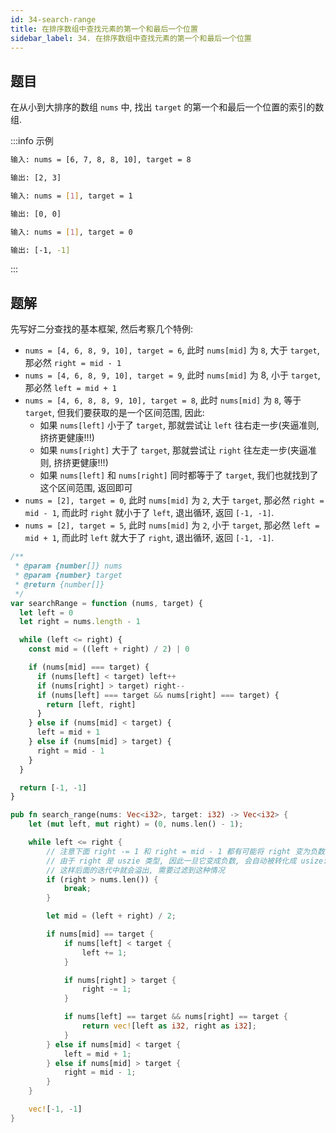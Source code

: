 ```yaml
---
id: 34-search-range
title: 在排序数组中查找元素的第一个和最后一个位置
sidebar_label: 34. 在排序数组中查找元素的第一个和最后一个位置
---
```


## 题目

在从小到大排序的数组 `nums` 中, 找出 `target` 的第一个和最后一个位置的索引的数组.

:::info 示例

```bash
输入: nums = [6, 7, 8, 8, 10], target = 8

输出: [2, 3]
```

```bash
输入: nums = [1], target = 1

输出: [0, 0]
```

```bash
输入: nums = [1], target = 0

输出: [-1, -1]
```

:::

## 题解

先写好二分查找的基本框架, 然后考察几个特例:

- `nums = [4, 6, 8, 9, 10], target = 6`, 此时 `nums[mid]` 为 `8`, 大于 `target`, 那必然 `right = mid - 1`
- `nums = [4, 6, 8, 9, 10], target = 9`, 此时 `nums[mid]` 为 8, 小于 `target`, 那必然 `left = mid + 1`
- `nums = [4, 6, 8, 8, 9, 10], target = 8`, 此时 `nums[mid]` 为 `8`, 等于 `target`, 但我们要获取的是一个区间范围, 因此:
  - 如果 `nums[left]` 小于了 `target`, 那就尝试让 `left` 往右走一步(夹逼准则, 挤挤更健康!!!)
  - 如果 `nums[right]` 大于了 `target`, 那就尝试让 `right` 往左走一步(夹逼准则, 挤挤更健康!!!)
  - 如果 `nums[left]` 和 `nums[right]` 同时都等于了 `target`, 我们也就找到了这个区间范围, 返回即可
- `nums = [2], target = 0`, 此时 `nums[mid]` 为 `2`, 大于 `target`, 那必然 `right = mid - 1`, 而此时 `right` 就小于了 `left`, 退出循环, 返回 `[-1, -1]`.
- `nums = [2], target = 5`, 此时 `nums[mid]` 为 `2`, 小于 `target`, 那必然 `left = mid + 1`, 而此时 `left` 就大于了 `right`, 退出循环, 返回 `[-1, -1]`.


<Tabs>
  <TabItem value="JavaScript" label="JavaScript" default>

```ts
/**
 * @param {number[]} nums
 * @param {number} target
 * @return {number[]}
 */
var searchRange = function (nums, target) {
  let left = 0
  let right = nums.length - 1

  while (left <= right) {
    const mid = ((left + right) / 2) | 0

    if (nums[mid] === target) {
      if (nums[left] < target) left++
      if (nums[right] > target) right--
      if (nums[left] === target && nums[right] === target) {
        return [left, right]
      }
    } else if (nums[mid] < target) {
      left = mid + 1
    } else if (nums[mid] > target) {
      right = mid - 1
    }
  }

  return [-1, -1]
}
```

</TabItem>
<TabItem value="Rust" label="Rust">

```rust
pub fn search_range(nums: Vec<i32>, target: i32) -> Vec<i32> {
    let (mut left, mut right) = (0, nums.len() - 1);

    while left <= right {
        // 注意下面 right -= 1 和 right = mid - 1 都有可能将 right 变为负数,
        // 由于 right 是 uszie 类型, 因此一旦它变成负数, 会自动被转化成 usize::MAX,
        // 这样后面的迭代中就会溢出, 需要过滤到这种情况
        if (right > nums.len()) {
            break;
        }

        let mid = (left + right) / 2;

        if nums[mid] == target {
            if nums[left] < target {
                left += 1;
            }

            if nums[right] > target {
                right -= 1;
            }

            if nums[left] == target && nums[right] == target {
                return vec![left as i32, right as i32];
            }
        } else if nums[mid] < target {
            left = mid + 1;
        } else if nums[mid] > target {
            right = mid - 1;
        }
    }

    vec![-1, -1]
}
```

</TabItem>
</Tabs>
